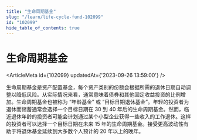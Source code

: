 ```yaml
---
title: "生命周期基金"
slug: "/learn/life-cycle-fund-102099"
id: "102099"
hide_table_of_contents: true
---
```



# 生命周期基金

<ArticleMeta id={102099} updatedAt={'2023-09-26 13:59:00'} />
<div className='border-solid border-b border-t-0 my-4 border-[var(--ifm-color-gray-300)]' />

生命周期基金是资产配置基金，每个资产类别的份额会根据所需的退休日期自动调整以降低风险。从实际情况来看，通常意味着债券和其他固定收益投资的比例增加。生命周期基金也被称为 “年龄基金” 或 “目标日期退休基金”。年轻的投资者为退休而储蓄通常会选择一个目标日期在 30 到 40 年后的生命周期基金。然而，临近退休年龄的投资者可能会计划通过某个小型企业获得一些收入的工作退休。这样的投资者可以选择一个目标日期在未来 15 年的生命周期基金。接受更高波动性有助于将退休基金延续到大多数个人预计的 20 年以上的晚年。
